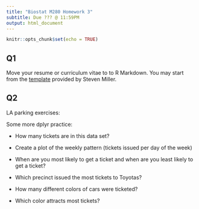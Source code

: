 ```yaml
---
title: "Biostat M280 Homework 3"
subtitle: Due ??? @ 11:59PM
output: html_document
---
```


```r
knitr::opts_chunk$set(echo = TRUE)
```

## Q1

Move your resume or curriculum vitae to to R Markdown. You may start from the [template](http://svmiller.com/blog/2016/03/svm-r-markdown-cv/) provided by Steven Miller.


## Q2

LA parking exercises:

Some more dplyr practice:

- How many tickets are in this data set?

- Create a plot of the weekly pattern (tickets issued per day of the week) 

- When are you most likely to get a ticket and when are you least likely to get a ticket?

- Which precinct issued the most tickets to Toyotas?

- How many different colors of cars were ticketed?

- Which color attracts most tickets?